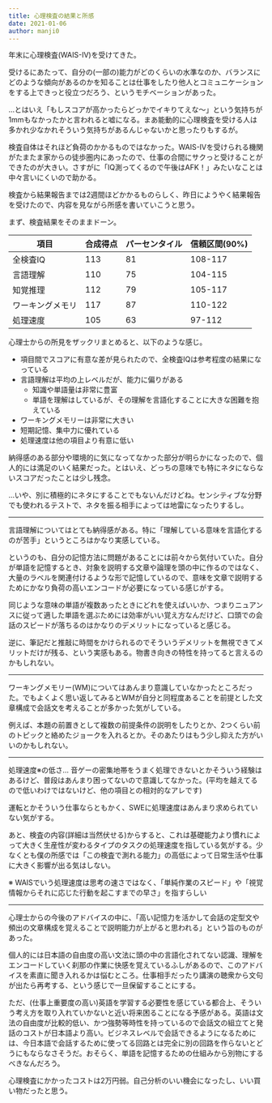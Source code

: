 ```yaml
---
title: 心理検査の結果と所感
date: 2021-01-06
author: manji0
---
```


年末に心理検査(WAIS-IV)を受けてきた。

受けるにあたって、自分の(一部の)能力がどのくらいの水準なのか、バランスにどのような傾向があるのかを知ることは仕事をしたり他人とコミュニケーションをする上できっと役立つだろう、というモチベーションがあった。

...とはいえ「もしスコアが高かったらどっかでイキりてえな〜」という気持ちが1mmもなかったかと言われると嘘になる。まあ能動的に心理検査を受ける人は多かれ少なかれそういう気持ちがあるんじゃないかと思ったりもするが。

検査自体はそれほど負荷のかかるものではなかった。WAIS-IVを受けられる機関がたまたま家からの徒歩圏内にあったので、仕事の合間にサクっと受けることができたのが大きい。さすがに「IQ測ってくるので午後はAFK！」みたいなことは中々言いにくいので助かる。

検査から結果報告までは2週間ほどかかるものらしく、昨日にようやく結果報告を受けたので、内容を見ながら所感を書いていこうと思う。

まず、検査結果をそのままドーン。

| 項目 | 合成得点 | パーセンタイル | 信頼区間(90%) |
| --- | --- | --- | --- |
全検査IQ | 113 | 81 | 108-117 
言語理解 | 110 | 75 | 104-115 
知覚推理 | 112 | 79 | 105-117 |
ワーキングメモリ | 117 | 87 | 110-122 |
処理速度 | 105 | 63 | 97-112 |

心理士からの所見をザックリまとめると、以下のような感じ。

* 項目間でスコアに有意な差が見られたので、全検査IQは参考程度の結果になっている
* 言語理解は平均の上レベルだが、能力に偏りがある
  * 知識や単語量は非常に豊富
  * 単語を理解はしているが、その理解を言語化することに大きな困難を抱えている
* ワーキングメモリーは非常に大きい
* 短期記憶、集中力に優れている
* 処理速度は他の項目より有意に低い

納得感のある部分や環境的に気になってなかった部分が明らかになったので、個人的には満足のいく結果だった。とはいえ、どっちの意味でも特にネタにならないスコアだったことは少し残念。

...いや、別に積極的にネタにすることでもないんだけどね。センシティブな分野でも使われるテストで、ネタを振る相手によっては地雷になったりするし。

---

言語理解についてはとても納得感がある。特に「理解している意味を言語化するのが苦手」というところはかなり実感している。

というのも、自分の記憶方法に問題があることには前々から気付いていた。自分が単語を記憶するとき、対象を説明する文章や論理を頭の中に作るのではなく、大量のラベルを関連付けるような形で記憶しているので、意味を文章で説明するためにかなり負荷の高いエンコードが必要になっている感じがする。

同じような意味の単語が複数あったときにどれを使えばいいか、つまりニュアンスに従って適した単語を選ぶためには効率がいい覚え方なんだけど、口頭での会話のスピードが落ちるのはかなりのデメリットになっていると感じる。

逆に、筆記だと推敲に時間をかけられるのでそういうデメリットを無視できてメリットだけが残る、という実感もある。物書き向きの特性を持ってると言えるのかもしれない。

---

ワーキングメモリー(WM)についてはあんまり意識していなかったところだった。でもよくよく思い返してみるとWMが自分と同程度あることを前提とした文章構成で会話文を考えることが多かった気がしている。

例えば、本題の前置きとして複数の前提条件の説明をしたりとか、2つくらい前のトピックと絡めたジョークを入れるとか。そのあたりはもう少し抑えた方がいいのかもしれない。

---

処理速度※の低さ... 音ゲーの密集地帯をうまく処理できないとかそういう経験はあるけど、普段はあんまり困ってないので意識してなかった。(平均を越えてるので低いわけではないけど、他の項目との相対的なアレです)

運転とかそういう仕事ならともかく、SWEに処理速度はあんまり求められていない気がする。

あと、検査の内容(詳細は当然伏せる)からすると、これは基礎能力より慣れによって大きく生産性が変わるタイプのタスクの処理速度を指している気がする。少なくとも僕の所感では「この検査で測れる能力」の高低によって日常生活や仕事に大きく影響が出る気はしない。

※ WAISでいう処理速度は思考の速さではなく、「単純作業のスピード」や「視覚情報からそれに応じた行動を起こすまでの早さ」を指すらしい

---

心理士からの今後のアドバイスの中に、「高い記憶力を活かして会話の定型文や頻出の文章構成を覚えることで説明能力が上がると思われる」という旨のものがあった。

個人的には日本語の自由度の高い文法に頭の中の言語化されてない認識、理解をエンコードしていく刹那の作業に快感を覚えているふしがあるので、このアドバイスを素直に聞き入れるかは悩むところ。仕事相手だったり講演の聴衆から文句が出たら再考する、という感じで一旦保留することにする。

ただ、(仕事上重要度の高い)英語を学習する必要性を感じている都合上、そういう考え方を取り入れていかないと近い将来困ることになる予感がある。英語は文法の自由度が比較的低い、かつ強勢等時性を持っているので会話文の組立てと発話のコストが日本語より高い。ビジネスレベルで会話できるようになるためには、今日本語で会話するために使ってる回路とは完全に別の回路を作らないとどうにもならなさそうだ。おそらく、単語を記憶するための仕組みから別物にするべきなんだろう。

心理検査にかかったコストは2万円弱。自己分析のいい機会になったし、いい買い物だったと思う。
